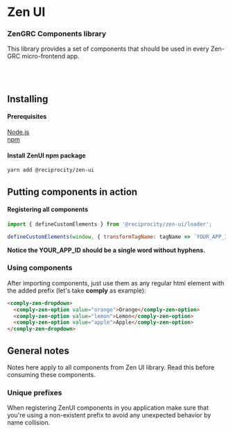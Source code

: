 <Meta title="Getting started" />

# Zen UI

### ZenGRC Components library

This library provides a set of components that should be used in every Zen-GRC micro-frontend app.

<br />
<br />

## Installing

#### Prerequisites

[Node.js](https://nodejs.org/en/download/package-manager/)<br/>
[npm](https://www.npmjs.com/get-npm)

#### Install ZenUI npm package

```bash
yarn add @reciprocity/zen-ui
```

## Putting components in action

#### Registering all components

```js
import { defineCustomElements } from '@reciprocity/zen-ui/loader';

defineCustomElements(window, { transformTagName: tagName => `YOUR_APP_ID-${tagName}` });
```

**Notice the YOUR_APP_ID should be a single word without hyphens.**

### Using components

After importing components, just use them as any regular html element with the added prefix (let's take **comply** as example):

```html
<comply-zen-dropdown>
  <comply-zen-option value="orange">Orange</comply-zen-option>
  <comply-zen-option value="lemon">Lemon</comply-zen-option>
  <comply-zen-option value="apple">Apple</comply-zen-option>
</comply-zen-dropdown>
```

## General notes

Notes here apply to all components from Zen UI library.
Read this before consuming these components.

### Unique prefixes

When registering ZenUI components in you application make sure that you're using a non-existent prefix to avoid any unexpected behavior by name collision.
